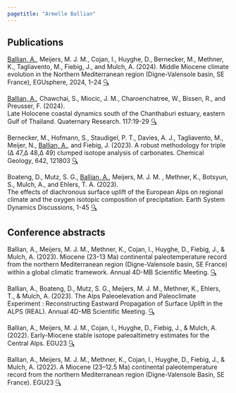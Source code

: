 ```yaml
---
pagetitle: "Armelle Ballian"
---
```

:::{#template-area}
## Publications 
<u>Ballian, A.</u>, Meijers, M. J. M., Cojan, I., Huyghe, D., Bernecker, M., Methner, K., Tagliavento, M., Fiebig, J., and Mulch, A. (2024).
Middle Miocene climate evolution in the Northern Mediterranean region (Digne-Valensole basin, SE France), EGUsphere, 2024, 1–24 [🔍](https://doi.org/10.5194/egusphere-2024-2093){target="_blank"}  

<u>Ballian, A.</u>, Chawchai, S., Miocic, J. M., Charoenchatree, W., Bissen, R., and Preusser, F. (2024).  
Late Holocene coastal dynamics south of the Chanthaburi estuary, eastern Gulf of Thailand.  Quaternary Research. 117:19-29 [🔍](https://www.cambridge.org/core/journals/quaternary-research/article/abs/late-holocene-coastal-dynamics-south-of-the-chanthaburi-estuary-eastern-gulf-of-thailand/CA506FAE3DF018CE3D7D2AEA52C6F4C9){target="_blank"} 

Bernecker, M., Hofmann, S., Staudigel, P. T., Davies, A. J., Tagliavento, M., Meijer, N., <u>Ballian, A.</u>, and Fiebig, J. (2023). A robust methodology for triple (∆ 47,∆ 48,∆ 49) clumped isotope analysis of carbonates. Chemical Geology, 642, 121803 [🔍](https://www.sciencedirect.com/science/article/pii/S0009254123005041){target="_blank"} 

Boateng, D., Mutz, S. G., <u>Ballian, A.</u>, Meijers, M. J. M. , Methner, K., Botsyun, S., Mulch, A., and Ehlers, T. A. (2023).  
The effects of diachronous surface uplift of the European Alps on regional climate and the oxygen isotopic composition of precipitation. Earth System Dynamics Discussions, 1-45 [🔍](https://esd.copernicus.org/articles/14/1183/2023/esd-14-1183-2023.pdf){target="_blank"} 
:::
## Conference abstracts  
Ballian, A., Meijers, M. J. M., Methner, K., Cojan, I., Huyghe, D., Fiebig, J., & Mulch, A. (2023). Miocene (23-13 Ma) continental paleotemperature record from the northern Mediterranean region (Digne-Valensole basin, SE France) within a global climatic framework. Annual 4D-MB Scientific Meeting. [🔍](http://dx.doi.org/10.17169/refubium-40985){target="_blank"} 

Ballian, A., Boateng, D., Mutz, S. G., Meijers, M. J. M., Methner, K., Ehlers, T., & Mulch, A. (2023). The Alps Paleoelevation and Paleoclimate Experiment : Reconstructing Eastward Propagation of Surface Uplift in the ALPS (REAL). Annual 4D-MB Scientific Meeting. [🔍](http://dx.doi.org/10.17169/refubium-40986){target="_blank"} 

Ballian, A., Meijers, M. J. M., Cojan, I., Huyghe, D., Fiebig, J., & Mulch, A. (2022). Early-Miocene stable isotope paleoaltimetry estimates for the Central Alps. EGU23 [🔍](https://scholar.google.com/citations?view_op=view_citation&hl=fr&user=aId4LewAAAAJ&citation_for_view=aId4LewAAAAJ:u5HHmVD_uO8C){target="_blank"}  

Ballian, A., Meijers, M. J. M., Methner, K., Cojan, I., Huyghe, D., Fiebig, J., & Mulch, A. (2022). A Miocene (23–12.5 Ma) continental paleotemperature record from the northern Mediterranean region (Digne-Valensole Basin, SE France). EGU23 [🔍](https://meetingorganizer.copernicus.org/EGU23/EGU23-14517.html){target="_blank"}  




